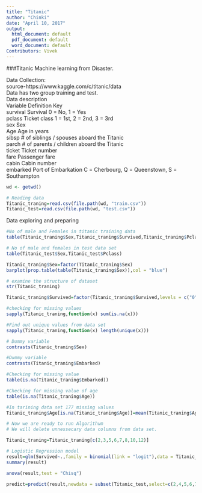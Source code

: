 ```yaml
---
title: "Titanic"
author: "Chinki"
date: "April 10, 2017"
output:
  html_document: default
  pdf_document: default
  word_document: default
Contributors: Vivek
---
```


###Titanic Machine learning from Disaster.

Data Collection:  
source-https://www.kaggle.com/c/titanic/data  
Data has two group training and test.  
Data description  
Variable	Definition	Key  
survival	Survival	0 = No, 1 = Yes  
pclass	Ticket class	1 = 1st, 2 = 2nd, 3 = 3rd  
sex	Sex	 
Age	Age in years	 
sibsp	# of siblings / spouses aboard the Titanic	 
parch	# of parents / children aboard the Titanic	 
ticket	Ticket number	 
fare	Passenger fare	 
cabin	Cabin number	 
embarked	Port of Embarkation	C = Cherbourg, Q = Queenstown, S = Southampton  

```r
wd <- getwd()
```

```r
# Reading data
Titanic_traning=read.csv(file.path(wd, "train.csv"))
Titanic_test=read.csv(file.path(wd, "test.csv"))
```

Data exploring and preparing 
```r
#No of male and Females in titanic training data 
table(Titanic_traning$Sex,Titanic_traning$Survived,Titanic_traning$Pclass)

# No of male and females in test data set
table(Titanic_test$Sex,Titanic_test$Pclass)

Titanic_traning$Sex=factor(Titanic_traning$Sex)
barplot(prop.table(table(Titanic_traning$Sex)),col = "blue")

# examine the structure of dataset
str(Titanic_traning)

Titanic_traning$Survived=factor(Titanic_traning$Survived,levels = c("0","1"),labels = c("survived","notsurvived"))

#checking for missing values 
sapply(Titanic_traning,function(x) sum(is.na(x)))

#Find out unique values from data set
sapply(Titanic_traning,function(x) length(unique(x)))

# Dummy variable
contrasts(Titanic_traning$Sex)

#Dummy variable 
contrasts(Titanic_traning$Embarked)

#Checking for missing value
table(is.na(Titanic_traning$Embarked))

#Checking for missing value of age 
table(is.na(Titanic_traning$Age))

#In tarining data set 177 missing values
Titanic_traning$Age[is.na(Titanic_traning$Age)]=mean(Titanic_traning$Age,na.rm = T)

# Now we are ready to run Algorithum 
# We will delete unnessecary data columns from data set.

Titanic_traning=Titanic_traning[c(2,3,5,6,7,8,10,12)]
```

```r
# Logistic Regression model
result=glm(Survived~.,family = binomial(link = "logit"),data = Titanic_traning,control = list(maxit = 1500))
summary(result)
```

```r
anova(result,test = "Chisq")
```

```r
predict=predict(result,newdata = subset(Titanic_test,select=c(2,4,5,6,7,8,9,10,11)))
```